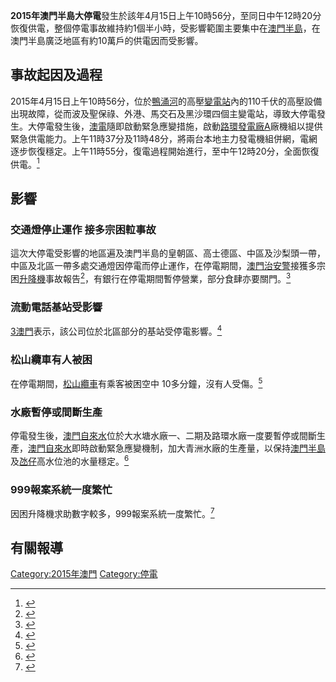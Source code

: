 '''2015年澳門半島大停電'''發生於該年4月15日上午10時56分，至同日中午12時20分恢復供電，整個停電事故維持約1個半小時，受影響範圍主要集中在[[澳門半島|澳門半島]]，在澳門半島廣泛地區有約10萬戶的供電因而受影響。

==事故起因及過程==
2015年4月15日上午10時56分，位於[[鴨涌河|鴨涌河]]的高壓[[變電站|變電站]]內的110千伏的高壓設備出現故障，從而波及聖保祿、外港、馬交石及黑沙環四個主變電站，導致大停電發生。大停電發生後，[[澳電|澳電]]隨即啟動緊急應變措施，啟動[[路環發電廠|路環發電廠]]A廠機組以提供緊急供電能力。上午11時37分及11時48分，將兩台本地主力發電機組併網，電網逐步恢復穩定。上午11時55分，復電過程開始進行，至中午12時20分，全面恢復供電。<ref>{{cite news| title=澳電回應停電事故| url=http://www.cem-macau.com/%E6%BE%B3%E9%9B%BB%E5%9B%9E%E6%87%89%E5%81%9C%E9%9B%BB%E4%BA%8B%E6%95%85,14482| accessdate=2015-04-15| archive-date=2015-07-22| archive-url=https://web.archive.org/web/20150722042751/http://www.cem-macau.com/%E6%BE%B3%E9%9B%BB%E5%9B%9E%E6%87%89%E5%81%9C%E9%9B%BB%E4%BA%8B%E6%95%85,14482| dead-url=no}}</ref>

==影響==
===交通燈停止運作 接多宗困𨋢事故===
這次大停電受影響的地區遍及澳門半島的皇朝區、高士德區、中區及沙梨頭一帶，中區及北區一帶多處交通燈因停電而停止運作，在停電期間，[[澳門治安警|澳門治安警]]接獲多宗困[[升降機|升降機]]事故報告<ref>{{cite news| title=廣泛地區停電 警方加派特警街頭巡邏| url=http://tdm.com.mo/c_news/radio_news.php?id=252212| accessdate=2015-04-15| archive-date=2016-03-05| archive-url=https://web.archive.org/web/20160305041521/http://tdm.com.mo/c_news/radio_news.php?id=252212| dead-url=no}}</ref>，有銀行在停電期間暫停營業，部分食肆亦要關門。<ref>{{cite news| title=廣泛地區停電至今仍未恢復| url=http://tdm.com.mo/c_news/radio_news.php?id=252211| accessdate=2015-04-15| archive-date=2016-03-05| archive-url=https://web.archive.org/web/20160305002637/http://tdm.com.mo/c_news/radio_news.php?id=252211| dead-url=no}}</ref>

===流動電話基站受影響===
[[3澳門|3澳門]]表示，該公司位於北區部分的基站受停電影響。<ref>{{cite news| title=廣泛地區停電至今仍未恢復| url=http://tdm.com.mo/c_news/radio_news.php?id=252229| accessdate=2015-04-15| archive-date=2016-03-05| archive-url=https://web.archive.org/web/20160305035806/http://tdm.com.mo/c_news/radio_news.php?id=252229| dead-url=no}}</ref>

===松山纜車有人被困===
在停電期間，[[松山纜車|松山纜車]]有乘客被困空中 10多分鐘，沒有人受傷。<ref>{{cite news| title=停電期間松山纜車有人被困空中10分鐘| url=http://tdm.com.mo/c_news/radio_news.php?id=252239| accessdate=2015-04-15| archive-date=2016-03-05| archive-url=https://web.archive.org/web/20160305063434/http://tdm.com.mo/c_news/radio_news.php?id=252239| dead-url=no}}</ref>

===水廠暫停或間斷生產===
停電發生後，[[澳門自來水|澳門自來水]]位於大水塘水廠一、二期及路環水廠一度要暫停或間斷生產，[[澳門自來水|澳門自來水]]即時啟動緊急應變機制，加大青洲水廠的生產量，以保持[[澳門半島|澳門半島]]及[[氹仔|氹仔]]高水位池的水量穩定。<ref>{{cite news| title=停電期間部分水廠暫停或間斷生產| url=http://tdm.com.mo/c_news/radio_news.php?id=252247| accessdate=2015-04-15| archive-date=2016-03-05| archive-url=https://web.archive.org/web/20160305001640/http://tdm.com.mo/c_news/radio_news.php?id=252247| dead-url=no}}</ref>

===999報案系統一度繁忙===
因困升降機求助數字較多，999報案系統一度繁忙。<ref>{{cite news| title=停電期間 999一度繁忙| url=http://tdm.com.mo/c_news/radio_news.php?id=252251| accessdate=2015-04-15| archive-date=2016-03-05| archive-url=https://web.archive.org/web/20160305062914/http://tdm.com.mo/c_news/radio_news.php?id=252251| dead-url=no}}</ref>

==有關報導==
{{Reflist}}

[[Category:2015年澳門|Category:2015年澳門]]
[[Category:停電|Category:停電]]